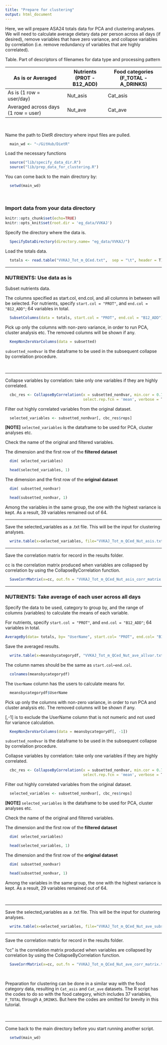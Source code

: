 ```yaml
---
title: "Prepare for clustering"
output: html_document
---
```


Here, we will prepare ASA24 totals data for PCA and clustering analyses. We will need to calculate average dietary data per person across all days (if desired), remove variables that have zero variance, and collapse variables by correlation (i.e. remove redundancy of variables that are highly correlated).

Table. Part of descriptors of filenames for data type and processing pattern

As is or Averaged                      | Nutrients (PROT - B12_ADD) | Food categories (F_TOTAL - A_DRINKS)
-------------------------------------- | -------------------------- | ------------------------------------
As is (1 row = user/day)               | Nut_asis                   | Cat_asis
Averaged across days (1 row = user)    | Nut_ave                    | Cat_ave

<br>

Name the path to DietR directory where input files are pulled.
```r
  main_wd <- "~/GitHub/DietR"
```

Load the necessary functions
```r
  source("lib/specify_data_dir.R")
  source("lib/prep_data_for_clustering.R")
```

You can come back to the main directory by:
```r
  setwd(main_wd)
```

<br>

### Import data from your data directory

```r
knitr::opts_chunk$set(echo=TRUE)
knitr::opts_knit$set(root.dir = 'eg_data/VVKAJ')
```

Specify the directory where the data is.
```r
  SpecifyDataDirectory(directory.name= "eg_data/VVKAJ/")
```
<!-- [NOTE] SpecifyDataDirectory function is not executed by R markdown, but just showing  -->
<!--  the code so that this tutorial will have the same code as the R script.  -->

Load the totals data.
```r
  totals <- read.table("VVKAJ_Tot_m_QCed.txt",  sep = "\t", header = T)
```

---

### NUTRIENTS: Use data as is

Subset nutrients data.

The columns specified as start.col, end.col, and all columns in between will be selected. For nutrients, specify `start.col = "PROT"`,  and `end.col = "B12_ADD"`; 64 variables in total.
```r
  SubsetColumns(data = totals, start.col = "PROT", end.col = "B12_ADD")  
```

Pick up only the columns with non-zero variance, in order to run PCA, cluster analysis etc. The removed columns will be shown if any.
```r
  KeepNonZeroVarColumns(data = subsetted)
```

`subsetted_non0var` is the dataframe to be used in the subsequent collapse by correlation procedure.

<br>

---

Collapse variables by correlation: take only one variables if they are highly correlated.
```r
  cbc_res <- CollapseByCorrelation(x = subsetted_non0var, min.cor = 0.75, 
                                   select.rep.fcn = 'mean', verbose = T)
```

Filter out highly correlated variables from the original dataset.
```r
  selected_variables <- subsetted_non0var[, cbc_res$reps]
```

**[NOTE]** `selected_variables` is the dataframe to be used for PCA, cluster analyses etc.
  
Check the name of the original and filtered variables.


The dimension and the first row of the **filtered dataset**
```r
  dim( selected_variables)
```

```r
  head(selected_variables, 1)
```

The dimension and the first row of the **original dataset**
```r
  dim( subsetted_non0var)
```

```r
  head(subsetted_non0var, 1)
```

Among the variables in the same group, the one with the highest variance is kept. As a result, 39 variables remained out of 64.

---

Save the selected_variables as a .txt file. This will be the input for clustering analyses. 
```r
  write.table(x=selected_variables, file="VVKAJ_Tot_m_QCed_Nut_asis.txt", sep="\t", row.names=F, quote=F)
```

---

Save the correlation matrix for record in the results folder.

cc is the correlation matrix produced when variables are collapsed by correlation by using the CollapseByCorrelation function.
```r
  SaveCorrMatrix(x=cc, out.fn = "VVKAJ_Tot_m_QCed_Nut_asis_corr_matrix.txt")
```

---

### NUTRIENTS: Take average of each user across all days 

Specify the data to be used, category to group by, and the range of columns (variables) to calculate the means of each variable.

For nutrients, specify `start.col = "PROT"`,  and `end.col = "B12_ADD"`; 64 variables in total.
```r
AverageBy(data= totals, by= "UserName", start.col= "PROT", end.col= "B12_ADD")
```

Save the averaged results.
```r
  write.table(x=meansbycategorydf, "VVKAJ_Tot_m_QCed_Nut_ave_allvar.txt", sep="\t", row.names=F, quote=F)
```

The column names should be the same as `start.col`--`end.col`.
```r
  colnames(meansbycategorydf)
```

The `UserName` column has the users to calculate means for.
```r
  meansbycategorydf$UserName
```

Pick up only the columns with non-zero variance, in order to run PCA and cluster analysis etc.  The removed columns will be shown if any.

[,-1] is to exclude the UserName column that is not numeric and not used for variance calculation.
```r
  KeepNonZeroVarColumns(data = meansbycategorydf[, -1])
```

`subsetted_non0var` is the dataframe to be used in the subsequent collapse by correlation procedure.

Collapse variables by correlation: take only one variables if they are highly correlated.
```r
  cbc_res <- CollapseByCorrelation(x = subsetted_non0var, min.cor = 0.75, 
                                   select.rep.fcn = 'mean', verbose = T)
```

Filter out highly correlated variables from the original dataset.
```r
  selected_variables <- subsetted_non0var[, cbc_res$reps]
```

**[NOTE]** `selected_variables` is the dataframe to be used for PCA, cluster analyses etc.

Check the name of the original and filtered variables.


The dimension and the first row of the **filtered dataset**
```r
  dim( selected_variables)
```

```r
  head(selected_variables, 1)
```

The dimension and the first row of the **original dataset**
```r
  dim( subsetted_non0var)
```

```r
  head(subsetted_non0var, 1)
```

Among the variables in the same group, the one with the highest variance is kept. As a result, 29 variables remained out of 64.

<br>

---

Save the selected_variables as a .txt file. This will be the input for clustering analyses.
```r
  write.table(x=selected_variables, file="VVKAJ_Tot_m_QCed_Nut_ave_subset.txt", sep="\t", row.names=F, quote=F)
```

---

Save the correlation matrix for record in the results folder.

"cc" is the correlation matrix produced when variables are collapsed by correlation by using the CollapseByCorrelation function.
```r
  SaveCorrMatrix(x=cc, out.fn = "VVKAJ_Tot_m_QCed_Nut_ave_corr_matrix.txt")
```

<br>

Preparation for clustering can be done in a similar way with the food category data, resulting in `Cat_asis` and `Cat_ave` datasets. The R script has the codes to do so with the food category, which includes 37 variables, `F_TOTAL` through `A_DRINKS`. But here the codes are omitted for brevity in this tutorial.

<br>

---

Come back to the main directory before you start running another script.
```r
  setwd(main_wd)
```
  
